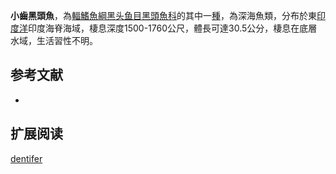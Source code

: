 {{Speciesbox
| name = 小齒黑頭魚
| status = NE
| status_system = IUCN3.1
| genus = Alepocephalus
| species = dentifer
| authority = Sazonov & Ivanov, 1979
| synonyms = 
}}

'''小齒黑頭魚'''，為[[輻鰭魚綱|輻鰭魚綱]][[黑头鱼目|黑头鱼目]][[黑頭魚科|黑頭魚科]]的其中一[[種|種]]，為深海魚類，分布於東[[印度洋|印度洋]]印度海脊海域，棲息深度1500-1760公尺，體長可達30.5公分，棲息在底層水域，生活習性不明。

==参考文献==
*{{FishBase_species|genus=Alepocephalus|species=dentifer|year=2015|month=8}}

== 扩展阅读 ==
{{refbegin}}
{{wikispecies-inline|Alepocephalus dentifer|小齒黑頭魚}}
{{refend}}
{{Taxonbar|from=Q5254615}}

[[Category:黑頭魚屬|dentifer]]